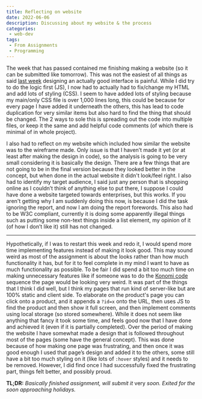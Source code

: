 ```yaml
---
title: Reflecting on website
date: 2022-06-06
description: Discussing about my website & the process
categories:
 - web-dev
tags:
 - From Assignments
 - Programming
---
```


The week that has passed contained me finishing making a website (so it can be submitted like tomorrow). This was not the easiest of all things as said [last week](/p/w3c-validator) designing an actually good interface is painful. While I did try to do the logic first (JS), I now had to actually had to fix/change my HTML and add lots of styling (CSS). I seem to have added lots of styling because my main/only CSS file is over 1,000 lines long, this could be because for every page I have added it underneath the others, this has lead to code duplication for very similar items but also hard to find the thing that should be changed. The 2 ways to sole this is spreading out the code into multiple files, or keep it the same and add helpful code comments (of which there is minimal of in whole project).

I also had to reflect on my website which included how similar the website was to the wireframe made. Only issue is that I haven’t made it yet (or at least after making the design in code), so the analysis is going to be very small considering it is basically the design. There are a few things that are not going to be in the final version because they looked better in the concept, but when done in the actual website it didn't look/feel right. I also had to identify my target audience, I said just any person that is shopping online as I couldn’t think of anything else to put there, I suppose I could have done a website targeted towards enterprises, but this works. If you aren't getting why I am suddenly doing this now, is because I did the task ignoring the report, and now I am doing the report forewords. This also had to be W3C compliant, currently it is doing some apparently illegal things such as putting some non-text things inside a list element, my opinion of it (of how I don’t like it) still has not changed.

---

Hypothetically, if I was to restart this week and redo it, I would spend more time implementing features instead of making it look good. This may sound weird as most of the assignment is about the looks rather than how much functionality it has, but for it to feel complete in my mind I want to have as much functionality as possible. To be fair I did spend a bit too much time on making unnecessary features like if someone was to do the [Konomi code](https://en.wikipedia.org/wiki/Konami_Code) sequence the page would be looking very weird. It was part of the things that I think I did well, but I think my pages that run kind of server-like but are 100% static and client side. To elaborate on the product's page you can click onto a product, and it appends a `?id=x` onto the URL, then uses JS to find the product and then show it full screen, and then implement comments using local storage (so stored somewhere). While it does not seem like anything that fancy it took some time, and feels good now that I have done and achieved it (even if it is partially completed). Over the period of making the website I have somewhat made a design that is followed throughout most of the pages (some have the general concept). This was done because of how making one page was frustrating, and then once it was good enough I used that page’s design and added it to the others, some still have a bit too much styling on it (like lots of `:hover` styles) and it needs to be removed. However, I did find once I had successfully fixed the frustrating part, things felt better, and possibly proud.

**TL;DR:** *Basically finished assignment, will submit it* very *soon. Exited for the soon approaching holidays.*
